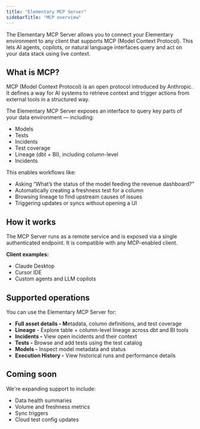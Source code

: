 ```yaml
---
title: "Elementary MCP Server"
sidebarTitle: "MCP overview"
---
```


The Elementary MCP Server allows you to connect your Elementary environment to any client that supports MCP (Model Context Protocol). This lets AI agents, copilots, or natural language interfaces query and act on your data stack using live context.

## What is MCP?

MCP (Model Context Protocol) is an open protocol introduced by Anthropic. It defines a way for AI systems to retrieve context and trigger actions from external tools in a structured way.

The Elementary MCP Server exposes an interface to query key parts of your data environment — including:

- Models
- Tests
- Incidents
- Test coverage
- Lineage (dbt + BI), including column-level
- Incidents

This enables workflows like:

- Asking “What’s the status of the model feeding the revenue dashboard?”
- Automatically creating a freshness test for a column
- Browsing lineage to find upstream causes of issues
- Triggering updates or syncs without opening a UI

## How it works

The MCP Server runs as a remote service and is exposed via a single authenticated endpoint. It is compatible with any MCP-enabled client.

**Client examples:**

- Claude Desktop
- Cursor IDE
- Custom agents and LLM copilots

## Supported operations

You can use the Elementary MCP Server for:

- **Full asset details - M**etadata, column definitions, and test coverage
- **Lineage** - Explore table + column-level lineage across dbt and BI tools
- **Incidents -** View open incidents and their context
- **Tests -** Browse and add tests using the test catalog
- **Models -** Inspect model metadata and status
- **Execution History -** View historical runs and performance details

## Coming soon

We're expanding support to include:

- Data health summaries
- Volume and freshness metrics
- Sync triggers
- Cloud test config updates